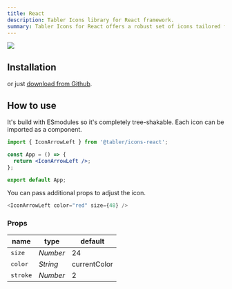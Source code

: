 ```yaml
---
title: React
description: Tabler Icons library for React framework.
summary: Tabler Icons for React offers a robust set of icons tailored for React applications, providing developers with a seamless way to enhance their user interfaces with high-quality, scalable graphics.
---
```


![](/docs/icons/package-react.png)

## Installation

<TabsPackage name="@tabler/icons-react" />

or just [download from Github](https://github.com/tabler/tabler-icons/releases).

## How to use

It's build with ESmodules so it's completely tree-shakable. Each icon can be imported as a component.

```jsx
import { IconArrowLeft } from '@tabler/icons-react';

const App = () => {
  return <IconArrowLeft />;
};

export default App;
```

You can pass additional props to adjust the icon.

```js
<IconArrowLeft color="red" size={48} />
```

### Props

| name          | type     | default      |
| ------------- | -------- | ------------ |
| `size`        | _Number_ | 24           |
| `color`       | _String_ | currentColor |
| `stroke`      | _Number_ | 2            |

